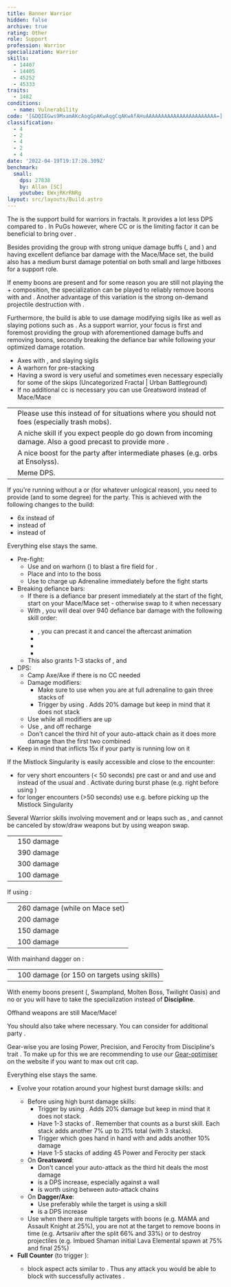 ```yaml
---
title: Banner Warrior
hidden: false
archive: true
rating: Other
role: Support
profession: Warrior
specialization: Warrior
skills:
  - 14407
  - 14405
  - 45252
  - 45333
traits:
  - 1482
conditions:
  - name: Vulnerability
code: '[&DQIEGws9MxamAKcAogGpAKwAqgCqAKwAfAHuAAAAAAAAAAAAAAAAAAAAAAA=]'
classification:
  - 4
  - 2
  - 4
  - 2
  - 4
date: '2022-04-19T19:17:26.309Z'
benchmark:
  small:
    dps: 27838
    by: Allan [SC]
    youtube: EWxjRKrRNRg
layout: src/layouts/Build.astro
---
```


<Tabs>

<Tab specialization="Warrior" title="Build">

The <Specialization text="Banner Warrior" name="Warrior"/> is the support build for warriors in fractals. It provides a lot less DPS compared to <Specialization name="Berserker"/>. In PuGs however, where CC or <Boon name="Might"/> is the limiting factor it can be beneficial to bring <Specialization text="Banner Warrior" name="Warrior"/> over <Specialization name="Berserker"/>.

Besides providing the group with strong unique damage buffs (<Skill id="14405"/>, <Skill id="14407"/> and <Trait id="1482"/>) and having excellent defiance bar damage with the Mace/Mace set, the build also has a medium burst damage potential on both small and large hitboxes for a support role.

If enemy boons are present and for some reason you are still not playing the <Specialization name="Renegade"/> + <Specialization name="Firebrand"/> composition, the <Specialization name="Spellbreaker"/> specialization can be played to reliably remove boons with <Skill id="45252"/> and <Trait id="2162"/>. Another advantage of this variation is the strong on-demand projectile destruction with <Skill id="45333"/>.

Furthermore, the build is able to use damage modifying sigils like <Item id="24868"/> as well as slaying potions such as <Item id="50082"/>. As a support warrior, your focus is first and foremost providing the group with aforementioned damage buffs and removing boons, secondly breaking the defiance bar while following your optimized damage rotation.

<Divider text="Equipment"/>

<Divider text="Build"/>

<Grid>
<GridItem sm="7">
<Traits traits1Id="4" traits1="Strength" traits1Selected="Peak Performance, Forceful Greatsword, Berserkers Power" traits2="Tactics" traits2Selected="Legspecialist, Empower Allies, Phalanx Strength" traits3Id="51" traits3="Discipline" traits3SelectedIds="1413,1484,1369"/>
</GridItem>

<GridItem sm="5">

<Card title="Swap Weapons">

- Axes with <Item name="Night" type="Sigil" disableText/>, <Item name="Serpent Slaying" type="Sigil" disableText/> and slaying sigils
- A warhorn for pre-stacking
- Having a sword is very useful and sometimes even necessary especially for some of the skips (Uncategorized Fractal | Urban Battleground)
- If no additional cc is necessary you can use Greatsword instead of Mace/Mace

</Card>

<Card title="Situational">

|                                                       |                                                                                                                                              |
| ----------------------------------------------------- | -------------------------------------------------------------------------------------------------------------------------------------------- |
| <Skill id="14354" size="big" disableText/>            | Please use this instead of <Skill id="14502"/> for situations where you should not <Control name="Knockback"/> foes (especially trash mobs). |
| <Skill id="14419" size="big" disableText/>            | A niche skill if you expect people do go down from incoming damage. Also a good precast to provide more <Boon name="Might"/>.                |
| <Skill name="Signet of Rage" size="big" disableText/> | A nice <Boon name="Might"/> boost for the party after intermediate phases (e.g. orbs at Ensolyss).                                           |
| <Skill id="12363" size="big" disableText/>            | Meme DPS.                                                                                                                                    |

</Card>
</GridItem>
</Grid>

<Divider text="Might Sharing Variant"/>

If you're running without a <Specialization name="Druid"/> or <Specialization name="Renegade"/> (for whatever unlogical reason), you need to provide <Boon name="Might"/> (and <Boon name="Fury"/> to some degree) for the party. This is achieved with the following changes to the build:

- 6x <Item name="Strength" type="Rune"/> instead of <Item name="Scholar" type="Rune"/>
- <Item name="Fried Golden Dumpling" type="Food"/> instead of <Item id="41569"/>
- <Skill name="For Great Justice"/> instead of <Skill id="14502"/>

Everything else stays the same.

<Divider text="Details"/>

<Grid>
<GridItem sm="8">
<Card title="Skill usage">

- Pre-fight:
  - Use <Skill id="14394"/> and <Skill id="14393"/> on warhorn (<Boon name="Vigor" disableText/><Boon name="Swiftness" disableText/>) to blast a fire field for <Boon name="Might"/>.
  - Place <Skill id="14407"/> and <Skill id="14405"/> into to the boss
  - Use <Skill id="14402"/> to charge up Adrenaline immediately before the fight starts
- Breaking defiance bars:
  - If there is a defiance bar present immediately at the start of the fight, start on your Mace/Mace set - otherwise swap to it when necessary
  - With <Item id="24639"/>, you will deal over 940 defiance bar damage with the following skill order:
    - <Skill id="14415"/>, you can precast it and cancel the aftercast animation
    - <Skill id="14503"/>
    - <Skill id="14414"/>
    - <Skill id="14502"/>
  - This also grants 1-3 stacks of <Trait id="1437"/>, <Item id="84505"/> and <Trait id="1444"/>
- DPS:
  - Camp Axe/Axe if there is no CC needed
  - Damage modifiers:
    - Make sure to use <Skill id="14353"/> when you are at full adrenaline to gain three stacks of <Trait id="1437"/>
    - Trigger <Trait id="1444"/> by using <Skill id="14502"/>. Adds 20% damage but keep in mind that it does not stack
  - Use <Skill id="14399"/> while all modifiers are up
  - Use <Skill id="14421"/>, <Skill id="14398"/> and <Skill id="14418"/> off recharge
  - Don't cancel the third hit of your auto-attack chain as it does more damage than the first two combined
- Keep in mind that <Skill id="14518"/> inflicts 15x <Condition name="Vulnerability"/> if your party is running low on it

If the Mistlock Singularity is easily accessible and close to the encounter:

- for very short encounters (< 50 seconds) pre cast <Skill id="14407"/> <Skill id="14405"/> <Skill id="14408"/> or <Skill id="14528"/> and <Skill id="14419"/> and use <Skill id="14516"/> and <Skill id="14410"/> instead of the usual <Skill id="14407"/> and <Skill id="14405"/>. Activate <Skill id="14410"/> during burst phase (e.g. right before using <Skill id="14399"/>)
- for longer encounters (>50 seconds) use e.g. <Skill id="12363"/> before picking up the Mistlock Singularity

Several Warrior skills involving movement and or leaps such as <Skill id="14446"/>, <Skill id="14447"/> <Skill id="45252"/> <Skill id="46233"/> <Skill id="14424"/> <Skill id="14502"/> and <Skill id="14366"/> cannot be canceled by stow/draw weapons but by using weapon swap.

</Card>
</GridItem>

<GridItem sm="4">
<Card title="CC skills">

|                     |            |
| ------------------- | ---------- |
| <Skill id="14502"/> | 150 damage |
| <Skill id="14414"/> | 390 damage |
| <Skill id="14415"/> | 300 damage |
| <Skill id="14503"/> | 100 damage |

If using <Skill id="14483"/>:

|                     |                                |
| ------------------- | ------------------------------ |
| <Skill id="14490"/> | 260 damage (while on Mace set) |
| <Skill id="14556"/> | 200 damage                     |
| <Skill id="14488"/> | 150 damage                     |
| <Skill id="14487"/> | 100 damage                     |

With mainhand dagger on <Specialization name="Spellbreaker"/>:

|                     |                                             |
| ------------------- | ------------------------------------------- |
| <Skill id="44937"/> | 100 damage (or 150 on targets using skills) |

</Card>
</GridItem>
</Grid>

</Tab>

<Tab specialization="spellbreaker"  title="Spellbreaker">
<Divider text="Spellbreaker Variant"/>

With enemy boons present (<Instability name="No Pain, No Gain"/>, Swampland, Molten Boss, Twilight Oasis) and no <Specialization text="Domination Chronomancer" name="Chronomancer"/> or <Specialization text="Mallyx Renegade" name="Renegade"/> you will have to take the <Specialization name="Spellbreaker"/> specialization instead of **Discipline**.

<Grid>
<GridItem sm="7">
<Traits traits1="Spellbreaker" traits1SelectedIds="2107,2126,2060"/>
</GridItem>

<GridItem sm="5">

<Weapons weapon1MainType="Dagger" weapon1MainAffix="Berserker" weapon1MainSigil1="Force" weapon1OffType="Axe" weapon1OffAffix="Berserker" weapon1OffSigil="Impact"/>

<Information>
Offhand weapons are still Mace/Mace!
</Information>

</GridItem>
</Grid>

You should also take <Skill id="45333"/> where necessary. You can consider <Item id="72872"/> for additional party <Boon name="Might"/>.

Gear-wise you are losing Power, Precision, and Ferocity from Discipline's trait <Trait id="1484"/>. To make up for this we are recommending to use our [Gear-optimiser](http://old.discretize.eu) on the website if you want to max out crit cap.

Everything else stays the same.

<Divider text="Guide"/>
<Card title="Spellbreaker variant">

- Evolve your rotation around your highest burst damage skills: <Skill id="14399"/> and <Skill id="14554"/>
  - Before using high burst damage skills:
    - Trigger <Trait id="1444"/> by using <Skill id="14502"/>. Adds 20% damage but keep in mind that it does not stack.
    - Have 1-3 stacks of <Trait id="1437"/>. Remember that <Skill id="44165"/> counts as a burst skill. Each stack adds another 7% up to 21% total (with 3 stacks).
    - Trigger <Trait id="2060"/> which goes hand in hand with <Trait id="1437"/> and adds another 10% damage
    - Have 1-5 stacks of <Trait id="2130"/> adding 45 Power and Ferocity per stack
  - On **Greatsword**:
    - Don't cancel your auto-attack as the third hit deals the most damage
    - <Skill id="14447"/> is a DPS increase, especially against a wall
    - <Skill id="14510"/> is worth using between auto-attack chains
  - On **Dagger/Axe**:
    - Use <Skill id="44937"/> preferably while the target is using a skill
    - <Skill id="14418"/> is a DPS increase
  - Use <Skill id="45333"/> when there are multiple targets with boons (e.g. MAMA and Assault Knight at 25%), you are not at the target to remove boons in time (e.g. Artsariiv after the split 66% and 33%) or to destroy projectiles (e.g. Imbued Shaman initial Lava Elemental spawn at 75% and final 25%)
- **Full Counter** (to trigger <Trait id="1437"/>):
  - <Skill id="44165"/> block aspect acts similar to <Boon name="Aegis"/>. Thus any attack you would be able to block with <Boon name="Aegis"/> successfully activates <Skill id="44165"/>.

</Card>
</Tab>
</Tabs>
